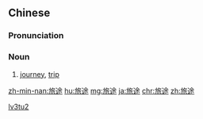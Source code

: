 ==Chinese==
{{zh-forms}}

===Pronunciation===
{{zh-pron
|m=lǚtú
|c=leoi5 tou4
|mn=lí-tô͘/lú-tô͘
|cat=n
}}

===Noun===
{{zh-noun}}

# [[journey]], [[trip]]

[[Category:Elementary Mandarin|lv3tu2]]

[[zh-min-nan:旅途]]
[[hu:旅途]]
[[mg:旅途]]
[[ja:旅途]]
[[chr:旅途]]
[[zh:旅途]]